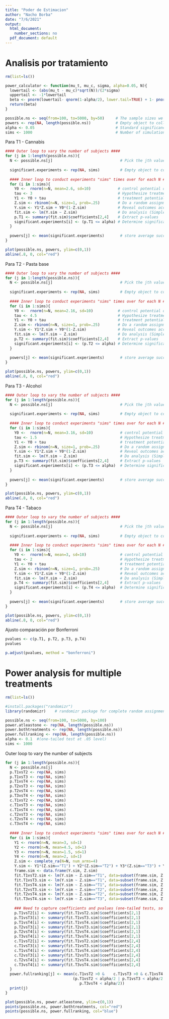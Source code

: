 ```yaml
---
title: "Poder de Estimacion"
author: "Nacho Borba"
date: "7/6/2021"
output:
  html_document:
    number_sections: no
  pdf_document: default
---
```


# Analisis por tratamiento

```r
rm(list=ls())
```

```r
power_calculator <- function(mu_t, mu_c, sigma, alpha=0.05, N){ 
  lowertail <- (abs(mu_t - mu_c)*sqrt(N))/(2*sigma) 
  uppertail <- -1*lowertail 
  beta <- pnorm(lowertail- qnorm(1-alpha/2), lower.tail=TRUE) + 1- pnorm(uppertail- qnorm(1-alpha/2), lower.tail=FALSE) 
  return(beta) 
}
```

```r
possible.ns <- seq(from=100, to=5000, by=50)     # The sample sizes we'll be considering
powers <- rep(NA, length(possible.ns))           # Empty object to collect simulation estimates
alpha <- 0.05                                    # Standard significance level
sims <- 1000                                     # Number of simulations to conduct for each N
```

Para T1 - Cannabis

```r
#### Outer loop to vary the number of subjects ####
for (j in 1:length(possible.ns)){
  N <- possible.ns[j]                              # Pick the jth value for N
  
  significant.experiments <- rep(NA, sims)         # Empty object to count significant experiments
  
  #### Inner loop to conduct experiments "sims" times over for each N ####
  for (i in 1:sims){
    Y0 <-  rnorm(n=N, mean=2.6, sd=10)            # control potential outcome
    tau <- 3                                      # Hypothesize treatment effect
    Y1 <- Y0 + tau                                # treatment potential outcome
    Z.sim <- rbinom(n=N, size=1, prob=.25)        # Do a random assignment 
    Y.sim <- Y1*Z.sim + Y0*(1-Z.sim)              # Reveal outcomes according to assignment
    fit.sim <- lm(Y.sim ~ Z.sim)                  # Do analysis (Simple regression)
    p.T1 <- summary(fit.sim)$coefficients[2,4]    # Extract p-values
    significant.experiments[i] <- (p.T1 <= alpha) # Determine significance according to p <= 0.05
  }
  
  powers[j] <- mean(significant.experiments)       # store average success rate (power) for each N
}

plot(possible.ns, powers, ylim=c(0,1))
abline(.8, 0, col="red")
```

Para T2 - Pasta base

```r
#### Outer loop to vary the number of subjects ####
for (j in 1:length(possible.ns)){
  N <- possible.ns[j]                              # Pick the jth value for N
  
  significant.experiments <- rep(NA, sims)         # Empty object to count significant experiments
  
  #### Inner loop to conduct experiments "sims" times over for each N ####
  for (i in 1:sims){
    Y0 <-  rnorm(n=N, mean=2.16, sd=10)           # control potential outcome
    tau <- 4.5                                    # Hypothesize treatment effect
    Y1 <- Y0 + tau                                # treatment potential outcome
    Z.sim <- rbinom(n=N, size=1, prob=.25)        # Do a random assignment
    Y.sim <- Y1*Z.sim + Y0*(1-Z.sim)              # Reveal outcomes according to assignment
    fit.sim <- lm(Y.sim ~ Z.sim)                  # Do analysis (Simple regression)
    p.T2 <- summary(fit.sim)$coefficients[2,4]    # Extract p-values
    significant.experiments[i] <- (p.T2 <= alpha) # Determine significance according to p <= 0.05
  }
  
  powers[j] <- mean(significant.experiments)       # store average success rate (power) for each N
}

plot(possible.ns, powers, ylim=c(0,1))
abline(.8, 0, col="red")
```

Para T3 - Alcohol

```r
#### Outer loop to vary the number of subjects ####
for (j in 1:length(possible.ns)){
  N <- possible.ns[j]                              # Pick the jth value for N
  
  significant.experiments <- rep(NA, sims)         # Empty object to count significant experiments
  
  #### Inner loop to conduct experiments "sims" times over for each N ####
  for (i in 1:sims){
    Y0 <-  rnorm(n=N, mean=3.16, sd=10)            # control potential outcome
    tau <- 1.5                                     # Hypothesize treatment effect
    Y1 <- Y0 + tau                                 # treatment potential outcome
    Z.sim <- rbinom(n=N, size=1, prob=.25)         # Do a random assignment
    Y.sim <- Y1*Z.sim + Y0*(1-Z.sim)               # Reveal outcomes according to assignment
    fit.sim <- lm(Y.sim ~ Z.sim)                   # Do analysis (Simple regression)
    p.T3 <- summary(fit.sim)$coefficients[2,4]     # Extract p-values
    significant.experiments[i] <- (p.T3 <= alpha)  # Determine significance according to p <= 0.05
  }
  
  powers[j] <- mean(significant.experiments)       # store average success rate (power) for each N
}

plot(possible.ns, powers, ylim=c(0,1))
abline(.8, 0, col="red")
```

Para T4 - Tabaco

```r
#### Outer loop to vary the number of subjects ####
for (j in 1:length(possible.ns)){
  N <- possible.ns[j]                              # Pick the jth value for N
  
  significant.experiments <- rep(NA, sims)         # Empty object to count significant experiments
  
  #### Inner loop to conduct experiments "sims" times over for each N ####
  for (i in 1:sims){
    Y0 <-  rnorm(n=N, mean=3, sd=10)               # control potential outcome
    tau <- 2                                       # Hypothesize treatment effect
    Y1 <- Y0 + tau                                 # treatment potential outcome
    Z.sim <- rbinom(n=N, size=1, prob=.25)         # Do a random assignment
    Y.sim <- Y1*Z.sim + Y0*(1-Z.sim)               # Reveal outcomes according to assignment
    fit.sim <- lm(Y.sim ~ Z.sim)                   # Do analysis (Simple regression)
    p.T4 <- summary(fit.sim)$coefficients[2,4]     # Extract p-values
    significant.experiments[i] <- (p.T4 <= alpha)  # Determine significance according to p <= 0.05
  }
  
  powers[j] <- mean(significant.experiments)       # store average success rate (power) for each N
}

plot(possible.ns, powers, ylim=c(0,1))
abline(.8, 0, col="red")
```


Ajusto comparación por Bonferroni

```r
pvalues <- c(p.T1, p.T2, p.T3, p.T4)
pvalues
```

```r
p.adjust(pvalues, method = "bonferroni")
```



# Power analysis for multiple treatments

```r
rm(list=ls())
```

```r
#install.packages("randomizr")
library(randomizr)    # randomizr package for complete random assignment
```

```r
possible.ns <- seq(from=100, to=5000, by=100)
power.atleastone <- rep(NA, length(possible.ns))
power.bothtreatments <- rep(NA, length(possible.ns))
power.fullranking <- rep(NA, length(possible.ns))
alpha <- 0.1  #(one-tailed test at .05 level)
sims <- 1000
```

Outer loop to vary the number of subjects

```r
for (j in 1:length(possible.ns)){
  N <- possible.ns[j]
  p.T1vsT2 <- rep(NA, sims)
  p.T1vsT3 <- rep(NA, sims)
  p.T1vsT4 <- rep(NA, sims)
  p.T2vsT3 <- rep(NA, sims)
  p.T2vsT4 <- rep(NA, sims)
  p.T3vsT4 <- rep(NA, sims)
  c.T1vsT2 <- rep(NA, sims)
  c.T1vsT3 <- rep(NA, sims)
  c.T1vsT4 <- rep(NA, sims)
  c.T2vsT3 <- rep(NA, sims)
  c.T2vsT4 <- rep(NA, sims)
  c.T3vsT4 <- rep(NA, sims)
  
  #### Inner loop to conduct experiments "sims" times over for each N ####
  for (i in 1:sims){
    Y1 <- rnorm(n=N, mean=3, sd=1)
    Y2 <- rnorm(n=N, mean=4.5, sd=1)
    Y3 <- rnorm(n=N, mean=1.5, sd=1)
    Y4 <- rnorm(n=N, mean=2, sd=1)
    Z.sim <- complete_ra(N=N, num_arms=4)
    Y.sim <- Y1*(Z.sim=="T1") + Y2*(Z.sim=="T2") + Y3*(Z.sim=="T3") + Y4*(Z.sim=="T4")
    frame.sim <- data.frame(Y.sim, Z.sim)
    fit.T1vsT2.sim <- lm(Y.sim ~ Z.sim=="T1", data=subset(frame.sim, Z.sim!="T3" & Z.sim!="T4"))
    fit.T1vsT3.sim <- lm(Y.sim ~ Z.sim=="T1", data=subset(frame.sim, Z.sim!="T2" & Z.sim!="T4"))
    fit.T1vsT4.sim <- lm(Y.sim ~ Z.sim=="T1", data=subset(frame.sim, Z.sim!="T2" & Z.sim!="T3"))
    fit.T2vsT3.sim <- lm(Y.sim ~ Z.sim=="T2", data=subset(frame.sim, Z.sim!="T1" & Z.sim!="T4"))
    fit.T2vsT4.sim <- lm(Y.sim ~ Z.sim=="T2", data=subset(frame.sim, Z.sim!="T1" & Z.sim!="T3"))
    fit.T3vsT4.sim <- lm(Y.sim ~ Z.sim=="T3", data=subset(frame.sim, Z.sim!="T1" & Z.sim!="T2"))
    
    ### Need to capture coefficients and pvalues (one-tailed tests, so signs are important)
    p.T1vsT2[i] <- summary(fit.T1vsT2.sim)$coefficients[2,1]
    p.T1vsT3[i] <- summary(fit.T1vsT3.sim)$coefficients[2,1]
    p.T1vsT4[i] <- summary(fit.T1vsT4.sim)$coefficients[2,1]
    p.T2vsT3[i] <- summary(fit.T2vsT3.sim)$coefficients[2,1]
    p.T2vsT4[i] <- summary(fit.T2vsT4.sim)$coefficients[2,1]
    p.T3vsT4[i] <- summary(fit.T3vsT4.sim)$coefficients[2,1]
    c.T1vsT2[i] <- summary(fit.T1vsT2.sim)$coefficients[2,4]
    c.T1vsT3[i] <- summary(fit.T1vsT3.sim)$coefficients[2,4]
    c.T1vsT4[i] <- summary(fit.T1vsT4.sim)$coefficients[2,4]
    c.T2vsT3[i] <- summary(fit.T2vsT3.sim)$coefficients[2,4]
    c.T2vsT4[i] <- summary(fit.T2vsT4.sim)$coefficients[2,4]
    c.T3vsT4[i] <- summary(fit.T3vsT4.sim)$coefficients[2,4]
  }
  power.fullranking[j] <- mean(c.T1vsT2 >0 &	c.T1vsT3 >0 & c.T1vsT4 >0 &	c.T2vsT3 >0 &	c.T2vsT4 >0 & c.T3vsT4 >0 &
                              (p.T1vsT2 < alpha/2 |	p.T1vsT3 < alpha/2 | p.T1vsT4 < alpha/2 | p.T2vsT3 < alpha/2 | p.T2vsT4 < alpha/2 | 
                                 p.T3vsT4 < alpha/2))
  print(j)
}

plot(possible.ns, power.atleastone, ylim=c(0,1))
points(possible.ns, power.bothtreatments, col="red")
points(possible.ns, power.fullranking, col="blue")
```



